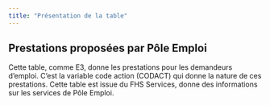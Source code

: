 ```yaml
---
title: "Présentation de la table"
---
```


## Prestations proposées par Pôle Emploi

Cette table, comme E3, donne les prestations pour les demandeurs d’emploi. C’est la variable code action (CODACT) qui donne la nature de ces prestations. Cette table est issue du FHS Services, donne des informations sur les services de Pôle Emploi.